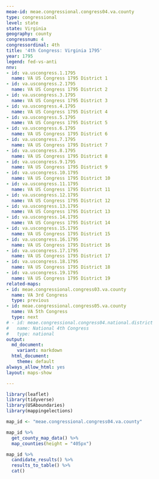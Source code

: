 ```yaml
---
meae-id: meae.congressional.congress04.va.county
type: congressional
level: state
state: Virginia
geography: county
congressnum: 4
congressordinal: 4th
title: '4th Congress: Virginia 1795'
year: 1795
legend: fed-vs-anti
nnv:
- id: va.uscongress.1.1795
  name: VA US Congress 1795 District 1
- id: va.uscongress.2.1795
  name: VA US Congress 1795 District 2
- id: va.uscongress.3.1795
  name: VA US Congress 1795 District 3
- id: va.uscongress.4.1795
  name: VA US Congress 1795 District 4
- id: va.uscongress.5.1795
  name: VA US Congress 1795 District 5
- id: va.uscongress.6.1795
  name: VA US Congress 1795 District 6
- id: va.uscongress.7.1795
  name: VA US Congress 1795 District 7
- id: va.uscongress.8.1795
  name: VA US Congress 1795 District 8
- id: va.uscongress.9.1795
  name: VA US Congress 1795 District 9
- id: va.uscongress.10.1795
  name: VA US Congress 1795 District 10
- id: va.uscongress.11.1795
  name: VA US Congress 1795 District 11
- id: va.uscongress.12.1795
  name: VA US Congress 1795 District 12
- id: va.uscongress.13.1795
  name: VA US Congress 1795 District 13
- id: va.uscongress.14.1795
  name: VA US Congress 1795 District 14
- id: va.uscongress.15.1795
  name: VA US Congress 1795 District 15
- id: va.uscongress.16.1795
  name: VA US Congress 1795 District 16
- id: va.uscongress.17.1795
  name: VA US Congress 1795 District 17
- id: va.uscongress.18.1795
  name: VA US Congress 1795 District 18
- id: va.uscongress.19.1795
  name: VA US Congress 1795 District 19
related-maps:
- id: meae.congressional.congress03.va.county
  name: VA 3rd Congress
  type: previous
- id: meae.congressional.congress05.va.county
  name: VA 5th Congress
  type: next
# - id: meae.congressional.congress04.national.district
#   name: National 4th Congress
#   type: national
output:
  md_document:
    variant: markdown
  html_document:
    theme: default
always_allow_html: yes
layout: maps-show

---
```


```r
library(leaflet)
library(tidyverse)
library(USAboundaries)
library(mappingelections)

map_id <- "meae.congressional.congress04.va.county"
```

<div class="map">

```r
map_id %>%
  get_county_map_data() %>%
  map_counties(height = "405px")
```

</div>

<div class="results-table">

```r
map_id %>%
  candidate_results() %>%
  results_to_table() %>%
  cat()
```

</div>
